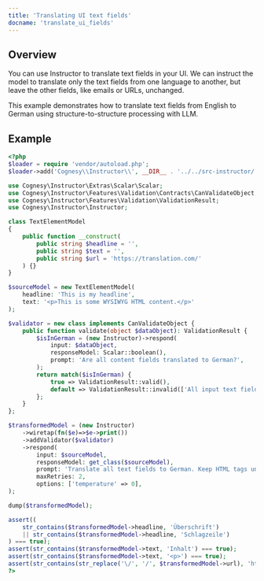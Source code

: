 ```yaml
---
title: 'Translating UI text fields'
docname: 'translate_ui_fields'
---
```


## Overview

You can use Instructor to translate text fields in your UI. We can instruct the model to
translate only the text fields from one language to another, but leave the other fields,
like emails or URLs, unchanged.

This example demonstrates how to translate text fields from English to German using
structure-to-structure processing with LLM.

## Example

```php
<?php
$loader = require 'vendor/autoload.php';
$loader->add('Cognesy\\Instructor\\', __DIR__ . '../../src-instructor/');

use Cognesy\Instructor\Extras\Scalar\Scalar;
use Cognesy\Instructor\Features\Validation\Contracts\CanValidateObject;
use Cognesy\Instructor\Features\Validation\ValidationResult;
use Cognesy\Instructor\Instructor;

class TextElementModel
{
    public function __construct(
        public string $headline = '',
        public string $text = '',
        public string $url = 'https://translation.com/'
    ) {}
}

$sourceModel = new TextElementModel(
    headline: 'This is my headline',
    text: '<p>This is some WYSIWYG HTML content.</p>'
);

$validator = new class implements CanValidateObject {
    public function validate(object $dataObject): ValidationResult {
        $isInGerman = (new Instructor)->respond(
            input: $dataObject,
            responseModel: Scalar::boolean(),
            prompt: 'Are all content fields translated to German?',
        );
        return match($isInGerman) {
            true => ValidationResult::valid(),
            default => ValidationResult::invalid(['All input text fields have to be translated to German. Keep HTML tags unchanged.']),
        };
    }
};

$transformedModel = (new Instructor)
    ->wiretap(fn($e)=>$e->print())
    ->addValidator($validator)
    ->respond(
        input: $sourceModel,
        responseModel: get_class($sourceModel),
        prompt: 'Translate all text fields to German. Keep HTML tags unchanged.',
        maxRetries: 2,
        options: ['temperature' => 0],
);

dump($transformedModel);

assert((
    str_contains($transformedModel->headline, 'Überschrift')
    || str_contains($transformedModel->headline, 'Schlagzeile')
) === true);
assert(str_contains($transformedModel->text, 'Inhalt') === true);
assert(str_contains($transformedModel->text, '<p>') === true);
assert(str_contains(str_replace('\/', '/', $transformedModel->url), 'https://translation.com/') === true);
?>
```
